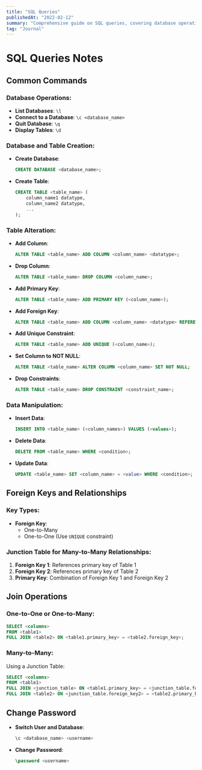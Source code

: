 ```yaml
---
title: "SQL Queries"
publishedAt: "2022-02-12"
summary: "Comprehensive guide on SQL queries, covering database operations, table management, relationships, joins, and password changes."
tag: "Journal"
---
```


# SQL Queries Notes

## Common Commands

### Database Operations:
- **List Databases**: `\l`
- **Connect to a Database**: `\c <database_name>`
- **Quit Database**: `\q`
- **Display Tables**: `\d`

### Database and Table Creation:
- **Create Database**:
  ```sql
  CREATE DATABASE <database_name>;
  ```
- **Create Table**:
  ```sql
  CREATE TABLE <table_name> (
      column_name1 datatype,
      column_name2 datatype,
      ...
  );
  ```

### Table Alteration:
- **Add Column**:
  ```sql
  ALTER TABLE <table_name> ADD COLUMN <column_name> <datatype>;
  ```
- **Drop Column**:
  ```sql
  ALTER TABLE <table_name> DROP COLUMN <column_name>;
  ```
- **Add Primary Key**:
  ```sql
  ALTER TABLE <table_name> ADD PRIMARY KEY (<column_name>);
  ```
- **Add Foreign Key**:
  ```sql
  ALTER TABLE <table_name> ADD COLUMN <column_name> <datatype> REFERENCES <referenced_table>(<referenced_column>);
  ```
- **Add Unique Constraint**:
  ```sql
  ALTER TABLE <table_name> ADD UNIQUE (<column_name>);
  ```
- **Set Column to NOT NULL**:
  ```sql
  ALTER TABLE <table_name> ALTER COLUMN <column_name> SET NOT NULL;
  ```
- **Drop Constraints**:
  ```sql
  ALTER TABLE <table_name> DROP CONSTRAINT <constraint_name>;
  ```

### Data Manipulation:
- **Insert Data**:
  ```sql
  INSERT INTO <table_name> (<column_names>) VALUES (<values>);
  ```
- **Delete Data**:
  ```sql
  DELETE FROM <table_name> WHERE <condition>;
  ```
- **Update Data**:
  ```sql
  UPDATE <table_name> SET <column_name> = <value> WHERE <condition>;
  ```

## Foreign Keys and Relationships

### Key Types:
- **Foreign Key**:
  - One-to-Many
  - One-to-One (Use `UNIQUE` constraint)

### Junction Table for Many-to-Many Relationships:
1. **Foreign Key 1**: References primary key of Table 1
2. **Foreign Key 2**: References primary key of Table 2
3. **Primary Key**: Combination of Foreign Key 1 and Foreign Key 2

## Join Operations

### One-to-One or One-to-Many:
```sql
SELECT <columns>
FROM <table1>
FULL JOIN <table2> ON <table1.primary_key> = <table2.foreign_key>;
```

### Many-to-Many:
Using a Junction Table:
```sql
SELECT <columns>
FROM <table1>
FULL JOIN <junction_table> ON <table1.primary_key> = <junction_table.foreign_key1>
FULL JOIN <table2> ON <junction_table.foreign_key2> = <table2.primary_key>;
```

## Change Password
- **Switch User and Database**:
  ```sql
  \c <database_name> <username>
  ```
- **Change Password**:
  ```sql
  \password <username>
  ```

